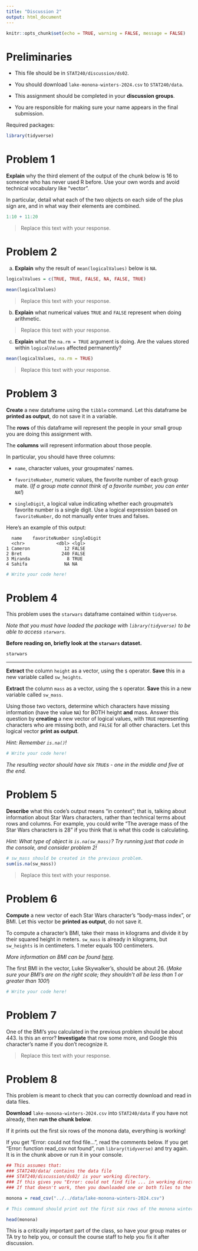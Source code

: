 ```yaml
---
title: "Discussion 2"
output: html_document
---
```


```r
knitr::opts_chunk$set(echo = TRUE, warning = FALSE, message = FALSE)

```

# Preliminaries

-   This file should be in `STAT240/discussion/ds02`.

-   You should download `lake-monona-winters-2024.csv` to `STAT240/data`.

-   This assignment should be completed in your **discussion groups**.

-   You are responsible for making sure your name appears in the final submission.

Required packages:

```r
library(tidyverse)
```


# Problem 1

**Explain** why the third element of the output of the chunk below is 16 to someone who has never used R before. Use your own words and avoid technical vocabulary like "vector".

In particular, detail what each of the two objects on each side of the plus sign are, and in what way their elements are combined.

```r
1:10 + 11:20
```

> Replace this text with your response.

# Problem 2

a)  **Explain** why the result of `mean(logicalValues)` below is `NA`.

```r
logicalValues = c(TRUE, TRUE, FALSE, NA, FALSE, TRUE)

mean(logicalValues)
```

> Replace this text with your response.

b)  **Explain** what numerical values `TRUE` and `FALSE` represent when doing arithmetic.

> Replace this text with your response.

c)  **Explain** what the `na.rm = TRUE` argument is doing. Are the values stored within `logicalValues` affected permanently?

```r
mean(logicalValues, na.rm = TRUE)
```

> Replace this text with your response.

# Problem 3

**Create** a new dataframe using the `tibble` command. Let this dataframe be **printed as output**, do not save it in a variable.

The **rows** of this dataframe will represent the people in your small group you are doing this assignment with.

The **columns** will represent information about those people.

In particular, you should have three columns:

-   `name`, character values, your groupmates' names.

-   `favoriteNumber`, numeric values, the favorite number of each group mate. (*If a group mate cannot think of a favorite number, you can enter `NA`!*)

-   `singleDigit`, a logical value indicating whether each groupmate's favorite number is a single digit. Use a logical expression based on `favoriteNumber`, do not manually enter trues and falses.

Here's an example of this output:

```         
  name    favoriteNumber singleDigit
  <chr>            <dbl> <lgl>      
1 Cameron             12 FALSE      
2 Bret               240 FALSE      
3 Miranda              8 TRUE       
4 Sahifa              NA NA 
```

```r
# Write your code here!
```

# Problem 4

This problem uses the `starwars` dataframe contained within `tidyverse`.

*Note that you must have loaded the package with `library(tidyverse)` to be able to access `starwars`.*

**Before reading on, briefly look at the `starwars` dataset.**

```r
starwars
```

------------------------------------------------------------------------

**Extract** the column `height` as a vector, using the `$` operator. **Save** this in a new variable called `sw_heights`.

**Extract** the column `mass` as a vector, using the `$` operator. **Save** this in a new variable called `sw_mass`.

Using those two vectors, determine which characters have missing information (have the value `NA`) for BOTH height **and** mass. Answer this question by **creating** a new vector of logical values, with `TRUE` representing characters who are missing both, and `FALSE` for all other characters. Let this logical vector **print as output**.

*Hint: Remember `is.na()`!*

```r
# Write your code here!
```

*The resulting vector should have six `TRUE`s - one in the middle and five at the end.*

# Problem 5

**Describe** what this code's output means "in context"; that is, talking about information about Star Wars characters, rather than technical terms about rows and columns. For example, you could write "The average mass of the Star Wars characters is 28" if you think that is what this code is calculating.

*Hint: What type of object is `is.na(sw_mass)`? Try running just that code in the console, and consider problem 2!*

```r
# sw_mass should be created in the previous problem.
sum(is.na(sw_mass))
```

> Replace this text with your response.

# Problem 6

**Compute** a new vector of each Star Wars character's "body-mass index", or BMI. Let this vector be **printed as output**, do not save it.

To compute a character's BMI, take their mass in kilograms and divide it by their squared height in meters. `sw_mass` is already in kilograms, but `sw_heights` is in centimeters. 1 meter equals 100 centimeters.

*More information on BMI can be found [here](https://www.cdc.gov/nccdphp/dnpao/growthcharts/training/bmiage/page5_1.html).*

The first BMI in the vector, Luke Skywalker's, should be about 26. (*Make sure your BMI's are on the right scale; they shouldn't all be less than 1 or greater than 100!*)

```r
# Write your code here!
```

# Problem 7

One of the BMI's you calculated in the previous problem should be about 443. Is this an error? **Investigate** that row some more, and Google this character's name if you don't recognize it.

> Replace this text with your response.

# Problem 8

This problem is meant to check that you can correctly download and read in data files.

**Download** `lake-monona-winters-2024.csv` into `STAT240/data` if you have not already, then **run the chunk below**.

If it prints out the first six rows of the monona data, everything is working!

If you get "Error: could not find file...", read the comments below. If you get "Error: function read_csv not found", run `library(tidyverse)` and try again. It is in the chunk above or run it in your console.

```r
## This assumes that:
### STAT240/data/ contains the data file
### STAT240/discussion/ds02/ is your working directory.
### If this gives you "Error: could not find file ... in working directory ...", go to Session > Set Working Directory > To Source File Location, and try again.
### If that doesn't work, then you downloaded one or both files to the wrong place, or they have the wrong name - make sure they don't have a " (1)" or "-1" at the end of their names, which can happen when you download multiple times.

monona = read_csv("../../data/lake-monona-winters-2024.csv")

# This command should print out the first six rows of the monona winters dataset, starting with 1855-1856.

head(monona)
```

This is a critically important part of the class, so have your group mates or TA try to help you, or consult the course staff to help you fix it after discussion.
